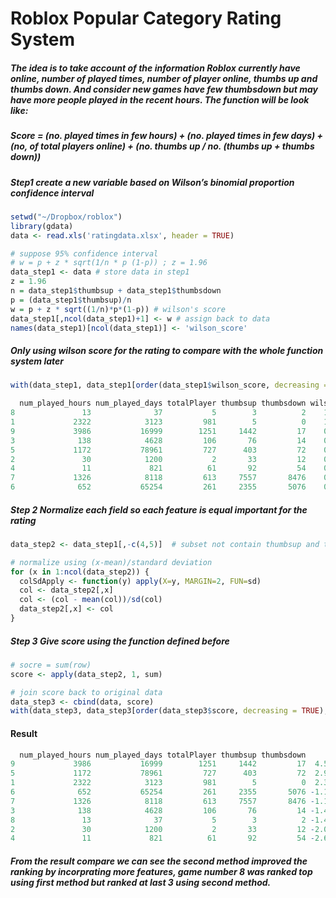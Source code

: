 Roblox Popular Category Rating System
========================================================

##### The idea is to take account of the information Roblox currently have online, number of played times, number of player online, thumbs up and thumbs down. And consider new games have few thumbsdown but may have more people played in the recent hours. The function will be look like: 

##### Score = (no. played times in few hours) + (no. played times in few days) + (no, of total players online) + (no. thumbs up / no. (thumbs up + thumbs down))

##### Step1 create a new variable based on Wilson's binomial proportion confidence interval
```r
setwd("~/Dropbox/roblox")
library(gdata)
data <- read.xls('ratingdata.xlsx', header = TRUE)

# suppose 95% confidence interval 
# w = p + z * sqrt(1/n * p (1-p)) ; z = 1.96
data_step1 <- data # store data in step1
z = 1.96
n = data_step1$thumbsup + data_step1$thumbsdown
p = (data_step1$thumbsup)/n
w = p + z * sqrt((1/n)*p*(1-p)) # wilson's score
data_step1[,ncol(data_step1)+1] <- w # assign back to data 
names(data_step1)[ncol(data_step1)] <- 'wilson_score'
```
##### Only using wilson score for the rating to compare with the whole function system later
```r
with(data_step1, data_step1[order(data_step1$wilson_score, decreasing = TRUE),])
```

```r
  num_played_hours num_played_days totalPlayer thumbsup thumbsdown wilson_score
8               13              37           5        3          2    1.0294145
1             2322            3123         981        5          0    1.0000000
9             3986           16999        1251     1442         17    0.9938547
3              138            4628         106       76         14    0.9193240
5             1172           78961         727      403         72    0.8806714
2               30            1200           2       33         12    0.8625400
4               11             821          61       92         54    0.7084471
7             1326            8118         613     7557       8476    0.4790672
6              652           65254         261     2355       5076    0.3274945
```

##### Step 2 Normalize each field so each feature is equal important for the rating 
```r
data_step2 <- data_step1[,-c(4,5)]  # subset not contain thumbsup and thumbsdown

# normalize using (x-mean)/standard deviation
for (x in 1:ncol(data_step2)) {
  colSdApply <- function(y) apply(X=y, MARGIN=2, FUN=sd)
  col <- data_step2[,x]
  col <- (col - mean(col))/sd(col)
  data_step2[,x] <- col
}
```

##### Step 3 Give score using the function defined before
```r
# socre = sum(row)
score <- apply(data_step2, 1, sum)

# join score back to original data
data_step3 <- cbind(data, score)
with(data_step3, data_step3[order(data_step3$score, decreasing = TRUE),])
```

#### Result
```r
  num_played_hours num_played_days totalPlayer thumbsup thumbsdown     score
9             3986           16999        1251     1442         17  4.583151
5             1172           78961         727      403         72  2.958618
1             2322            3123         981        5          0  2.333082
6              652           65254         261     2355       5076 -1.118942
7             1326            8118         613     7557       8476 -1.138407
3              138            4628         106       76         14 -1.446158
8               13              37           5        3          2 -1.462883
2               30            1200           2       33         12 -2.092863
4               11             821          61       92         54 -2.615599
```

##### From the result compare we can see the second method improved the ranking by incorprating more features, game number 8 was ranked top using first method but ranked at last 3 using second method. 

